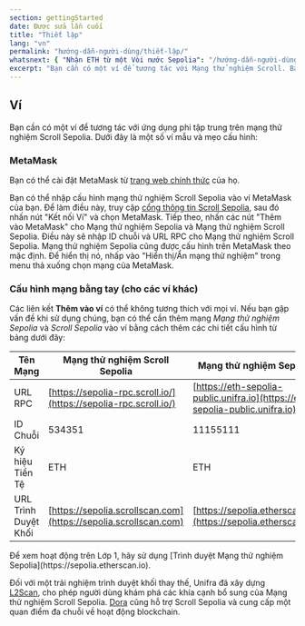 ```yaml
---
section: gettingStarted
date: Được sửa lần cuối
title: "Thiết lập"
lang: "vn"
permalink: "hướng-dẫn-người-dùng/thiết-lập/"
whatsnext: { "Nhận ETH từ một Vòi nước Sepolia": "/hướng-dẫn-người-dùng/vòi-nước" }
excerpt: "Bạn cần có một ví để tương tác với Mạng thử nghiệm Scroll. Bạn có thể tìm thấy một số ví mẫu và mẹo cấu hình dưới đây."
---
```



## Ví

Bạn cần có một ví để tương tác với ứng dụng phi tập trung trên mạng thử nghiệm Scroll Sepolia. Dưới đây là một số ví mẫu và mẹo cấu hình:

### MetaMask

Bạn có thể cài đặt MetaMask từ [trang web chính thức](https://metamask.io/download/) của họ.

Bạn có thể nhập cấu hình mạng thử nghiệm Scroll Sepolia vào ví MetaMask của bạn. Để làm điều này, truy cập [cổng thông tin Scroll Sepolia](https://sepolia.scroll.io/portal), sau đó nhấn nút "Kết nối Ví" và chọn MetaMask. Tiếp theo, nhấn các nút "Thêm vào MetaMask" cho Mạng thử nghiệm Sepolia và Mạng thử nghiệm Scroll Sepolia. Điều này sẽ nhập ID chuỗi và URL RPC cho Mạng thử nghiệm Scroll Sepolia. Mạng thử nghiệm Sepolia cũng được cấu hình trên MetaMask theo mặc định. Để hiển thị nó, nhấp vào "Hiển thị/Ẩn mạng thử nghiệm" trong menu thả xuống chọn mạng của MetaMask.

### Cấu hình mạng bằng tay (cho các ví khác)

Các liên kết **Thêm vào ví** có thể không tương thích với mọi ví. Nếu bạn gặp vấn đề khi sử dụng chúng, bạn có thể cần thêm mạng _Mạng thử nghiệm Sepolia_ và _Scroll Sepolia_ vào ví bằng cách thêm các chi tiết cấu hình từ bảng dưới đây:

| Tên Mạng          | Mạng thử nghiệm Scroll Sepolia                                      | Mạng thử nghiệm Sepolia                                                             |
| ------------------| -------------------------------------------------------------------- | ----------------------------------------------------------------------------------- |
| URL RPC            | [https://sepolia-rpc.scroll.io/](https://sepolia-rpc.scroll.io/)     | [https://eth-sepolia-public.unifra.io](https://eth-sepolia-public.unifra.io)       |
| ID Chuỗi          | 534351                                                               | 11155111                                                                            |
| Ký hiệu Tiền Tệ  | ETH                                                                  | ETH                                                                                 |
| URL Trình Duyệt Khối | [https://sepolia.scrollscan.com](https://sepolia.scrollscan.com)   | [https://sepolia.etherscan.io](https://sepolia.etherscan.io)                        |

<Aside type="tip" title="Trình Duyệt Khối Bổ Sung">
  Để xem hoạt động trên Lớp 1, hãy sử dụng [Trình duyệt Mạng thử nghiệm Sepolia](https://sepolia.etherscan.io).

Đối với một trải nghiệm trình duyệt khối thay thế, Unifra đã xây dựng [L2Scan](https://scroll-sepolia.l2scan.co/), cho phép người dùng khám phá các khía cạnh bổ sung của Mạng thử nghiệm Scroll Sepolia.
[Dora](https://www.ondora.xyz/network/scroll-sepolia/interactions) cũng hỗ trợ Scroll Sepolia và cung cấp một
quan điểm đa chuỗi về hoạt động blockchain.

</Aside>
